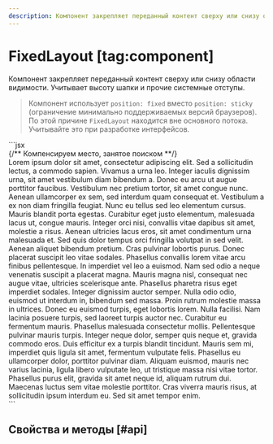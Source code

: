```yaml
---
description: Компонент закрепляет переданный контент сверху или снизу области видимости.
---
```


<Overview group="layout">

# FixedLayout [tag:component]

Компонент закрепляет переданный контент сверху или снизу области видимости.
Учитывает высоту шапки и прочие системные отступы.

</Overview>

> Компонент использует `position: fixed` вместо `position: sticky` (ограничение минимально поддерживаемых версий браузеров).
> По этой причине `FixedLayout` находится вне основного потока. Учитывайте это при разработке интерфейсов.


<Playground Wrapper={FixedLayoutWrapper}>
  ```jsx
  <FixedLayout vertical="top">
    <Search />
    <Separator />
  </FixedLayout>
  <Group mode="plain">
    {/** Компенсируем место, занятое поиском **/}
    <Spacing size={40} />
    <Div style={{ maxHeight: 170, overflow: 'auto' }}>
      <Paragraph>
        Lorem ipsum dolor sit amet, consectetur adipiscing elit. Sed a sollicitudin lectus, a
        commodo sapien. Vivamus a urna leo. Integer iaculis dignissim urna, sit amet vestibulum diam
        bibendum a. Donec eu arcu ut augue porttitor faucibus. Vestibulum nec pretium tortor, sit
        amet congue nunc. Aenean ullamcorper ex sem, sed interdum quam consequat et. Vestibulum a ex
        non diam fringilla feugiat. Nunc eu tellus sed leo elementum cursus. Mauris blandit porta
        egestas. Curabitur eget justo elementum, malesuada lacus ut, congue mauris. Integer orci
        nisi, convallis vitae dapibus sit amet, molestie a risus. Aenean ultricies lacus eros, sit
        amet condimentum urna malesuada et. Sed quis dolor tempus orci fringilla volutpat in sed
        velit. Aenean aliquet bibendum pretium. Cras pulvinar lobortis purus. Donec placerat
        suscipit leo vitae sodales. Phasellus convallis lorem vitae arcu finibus pellentesque. In
        imperdiet vel leo a euismod. Nam sed odio a neque venenatis suscipit a placerat magna.
        Mauris magna nisl, consequat nec augue vitae, ultricies scelerisque ante. Phasellus pharetra
        risus eget imperdiet sodales. Integer dignissim auctor semper. Nulla odio odio, euismod ut
        interdum in, bibendum sed massa. Proin rutrum molestie massa in ultrices. Donec eu euismod
        turpis, eget lobortis lorem. Nulla facilisi. Nam lacinia posuere turpis, sed laoreet turpis
        auctor nec. Curabitur eu fermentum mauris. Phasellus malesuada consectetur mollis.
        Pellentesque pulvinar mauris turpis. Integer neque dolor, semper quis neque et, gravida
        commodo eros. Duis efficitur ex a turpis blandit tincidunt. Mauris sem mi, imperdiet quis
        ligula sit amet, fermentum vulputate felis. Phasellus eu ullamcorper dolor, porttitor
        pulvinar diam. Aliquam euismod, mauris nec varius lacinia, ligula libero vulputate leo, ut
        tristique massa nisi vitae tortor. Phasellus purus elit, gravida sit amet neque id, aliquam
        rutrum dui. Maecenas luctus sem vitae molestie porttitor. Cras viverra mauris risus, at
        sollicitudin ipsum interdum eu. Sed sit amet tempor enim.
      </Paragraph>
    </Div>
  </Group>
  ```
</Playground>

## Свойства и методы [#api]

<PropsTable name="FixedLayout" />
